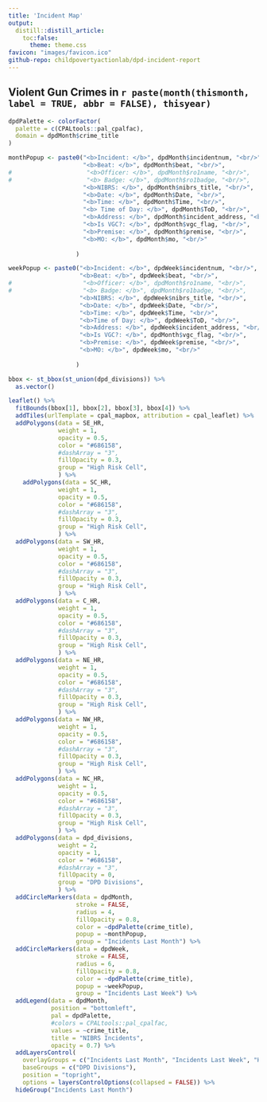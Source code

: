 ```yaml
---
title: 'Incident Map'
output:
  distill::distill_article:
    toc:false:
      theme: theme.css
favicon: "images/favicon.ico"
github-repo: childpovertyactionlab/dpd-incident-report
---
```


## Violent Gun Crimes in `r paste(month(thismonth, label = TRUE, abbr = FALSE), thisyear)`

```r
dpdPalette <- colorFactor(
  palette = c(CPALtools::pal_cpalfac),
  domain = dpdMonth$crime_title
)

monthPopup <- paste0("<b>Incident: </b>", dpdMonth$incidentnum, "<br/>", 
                     "<b>Beat: </b>", dpdMonth$beat, "<br/>",
#                     "<b>Officer: </b>", dpdMonth$ro1name, "<br/>",
#                     "<b> Badge: </b>", dpdMonth$ro1badge, "<br/>",
                     "<b>NIBRS: </b>", dpdMonth$nibrs_title, "<br/>",
                     "<b>Date: </b>", dpdMonth$Date, "<br/>",
                     "<b>Time: </b>", dpdMonth$Time, "<br/>",
                     "<b> Time of Day: </b>", dpdMonth$ToD, "<br/>",
                     "<b>Address: </b>", dpdMonth$incident_address, "<br/>",
                     "<b>Is VGC?: </b>", dpdMonth$vgc_flag, "<br/>",
                     "<b>Premise: </b>", dpdMonth$premise, "<br/>",
                     "<b>MO: </b>", dpdMonth$mo, "<br/>"
                   
                   )

weekPopup <- paste0("<b>Incident: </b>", dpdWeek$incidentnum, "<br/>", 
                    "<b>Beat: </b>", dpdWeek$beat, "<br/>",
#                    "<b>Officer: </b>", dpdMonth$ro1name, "<br/>",
#                    "<b> Badge: </b>", dpdMonth$ro1badge, "<br/>",
                    "<b>NIBRS: </b>", dpdWeek$nibrs_title, "<br/>",
                    "<b>Date: </b>", dpdWeek$Date, "<br/>",
                    "<b>Time: </b>", dpdWeek$Time, "<br/>",
                    "<b>Time of Day: </b>", dpdWeek$ToD, "<br/>",
                    "<b>Address: </b>", dpdWeek$incident_address, "<br/>",
                    "<b>Is VGC?: </b>", dpdMonth$vgc_flag, "<br/>",
                    "<b>Premise: </b>", dpdWeek$premise, "<br/>",
                    "<b>MO: </b>", dpdWeek$mo, "<br/>"
                   
                   )

bbox <- st_bbox(st_union(dpd_divisions)) %>%
  as.vector()

leaflet() %>%
  fitBounds(bbox[1], bbox[2], bbox[3], bbox[4]) %>%
  addTiles(urlTemplate = cpal_mapbox, attribution = cpal_leaflet) %>%
  addPolygons(data = SE_HR,
              weight = 1,
              opacity = 0.5,
              color = "#686158",
              #dashArray = "3",
              fillOpacity = 0.3,
              group = "High Risk Cell",
              ) %>%
    addPolygons(data = SC_HR,
              weight = 1,
              opacity = 0.5,
              color = "#686158",
              #dashArray = "3",
              fillOpacity = 0.3,
              group = "High Risk Cell",
              ) %>%
  addPolygons(data = SW_HR,
              weight = 1,
              opacity = 0.5,
              color = "#686158",
              #dashArray = "3",
              fillOpacity = 0.3,
              group = "High Risk Cell",
              ) %>%
  addPolygons(data = C_HR,
              weight = 1,
              opacity = 0.5,
              color = "#686158",
              #dashArray = "3",
              fillOpacity = 0.3,
              group = "High Risk Cell",
              ) %>%
  addPolygons(data = NE_HR,
              weight = 1,
              opacity = 0.5,
              color = "#686158",
              #dashArray = "3",
              fillOpacity = 0.3,
              group = "High Risk Cell",
              ) %>%
  addPolygons(data = NW_HR,
              weight = 1,
              opacity = 0.5,
              color = "#686158",
              #dashArray = "3",
              fillOpacity = 0.3,
              group = "High Risk Cell",
              ) %>%
  addPolygons(data = NC_HR,
              weight = 1,
              opacity = 0.5,
              color = "#686158",
              #dashArray = "3",
              fillOpacity = 0.3,
              group = "High Risk Cell",
              ) %>%
  addPolygons(data = dpd_divisions,
              weight = 2,
              opacity = 1,
              color = "#686158",
              #dashArray = "3",
              fillOpacity = 0,
              group = "DPD Divisions",
              ) %>%
  addCircleMarkers(data = dpdMonth,
                   stroke = FALSE,
                   radius = 4,
                   fillOpacity = 0.8,
                   color = ~dpdPalette(crime_title),
                   popup = ~monthPopup,
                   group = "Incidents Last Month") %>%
  addCircleMarkers(data = dpdWeek,
                   stroke = FALSE,
                   radius = 6,
                   fillOpacity = 0.8,
                   color = ~dpdPalette(crime_title),
                   popup = ~weekPopup,
                   group = "Incidents Last Week") %>%
  addLegend(data = dpdMonth,
            position = "bottomleft",
            pal = dpdPalette,
            #colors = CPALtools::pal_cpalfac,
            values = ~crime_title,
            title = "NIBRS Incidents",
            opacity = 0.7) %>%
  addLayersControl(
    overlayGroups = c("Incidents Last Month", "Incidents Last Week", "High Risk Cell"),
    baseGroups = c("DPD Divisions"),
    position = "topright",
    options = layersControlOptions(collapsed = FALSE)) %>%
  hideGroup("Incidents Last Month")
```